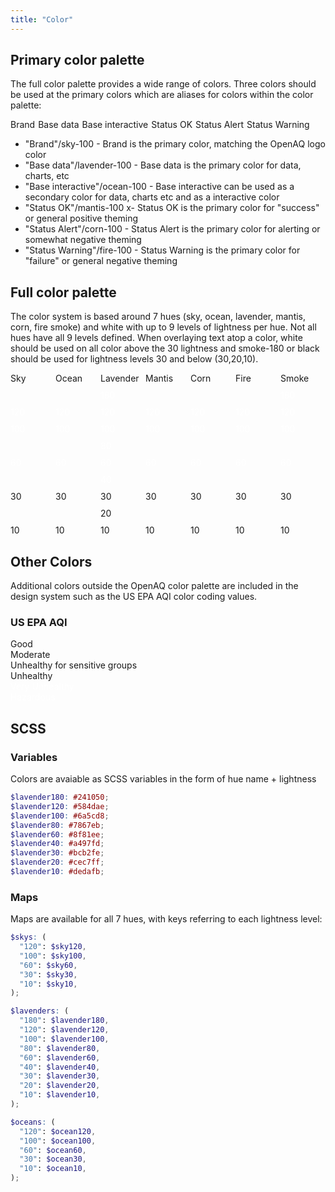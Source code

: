 ```yaml
---
title: "Color"
---
```


## Primary color palette

<div>
<p>The full color palette provides a wide range of colors. Three colors should be used at the primary colors which are aliases for colors within the color palette: </p>
<div style="display:flex; gap: 5px;">
<div class="circle-lg bg-brand">
    <span class="text-white">Brand</span>
</div>
<div class="circle-lg bg-base-data">
    <span class="text-white">Base data</span>
</div>
<div class="circle-lg bg-base-interactive">
    <span class="text-white">Base interactive</span>
</div>
<div class="circle-lg bg-status-ok">
    <span class="text-white">Status OK</span>
</div>
<div class="circle-lg bg-status-alert">
    <span class="text-white">Status Alert</span>
</div>
<div class="circle-lg bg-status-warning">
    <span class="text-white">Status Warning</span>
</div>
</div>
<ul>
    <li><span class="type-body-3">"Brand"/sky-100</span>  - Brand is the primary color, matching the OpenAQ logo color</li>
    <li><span class="type-body-3">"Base data"/lavender-100</span> - Base data is the primary color for data, charts, etc</li>
    <li><span class="type-body-3">"Base interactive"/ocean-100 </span>- Base interactive can be used as a secondary color for data, charts etc and as a interactive color</li>
    <li><span class="type-body-3">"Status OK"/mantis-100 </span>x- Status OK is the primary color for "success" or general positive theming</li>
    <li><span class="type-body-3">"Status Alert"/corn-100</span> - Status Alert is the primary color for alerting or somewhat negative theming</li>
    <li><span class="type-body-3">"Status Warning"/fire-100 </span>- Status Warning is the primary color for "failure" or general negative theming</li>
</ul>

</div>

## Full color palette

The color system is based around 7 hues (sky, ocean,
lavender, mantis, corn, fire smoke) and white with up to
9 levels of lightness per hue. Not all hues have all 9
levels defined. When overlaying text atop a color, white
should be used on all color above the 30 lightness and
smoke-180 or black should be used for lightness levels
30 and below (30,20,10).

<div
    style="
    display: grid;
    grid-template-columns: repeat(7, 1fr);
    row-gap: 10px;
    "
>
    <div>Sky</div>
    <div>Ocean</div>
    <div>Lavender</div>
    <div>Mantis</div>
    <div>Corn</div>
    <div>Fire</div>
    <div>Smoke</div>
    <div class="circle"></div>
    <div class="circle"></div>
    <div class="circle bg-lavender-180">
    <span style="color: white">180</span>
    </div>
    <div class="circle"></div>
    <div class="circle"></div>
    <div class="circle"></div>
    <div class="circle bg-smoke-180">
    <span style="color: white">180</span>
    </div>

<div class="circle bg-sky-120">
  <span style="color: white">120</span>
</div>
<div class="circle bg-ocean-120">
  <span style="color: white">120</span>
</div>
<div class="circle bg-lavender-120">
  <span style="color: white">120</span>
</div>
<div class="circle bg-mantis-120">
  <span style="color: white">120</span>
</div>
<div class="circle bg-corn-120">
  <span style="color: white">120</span>
</div>
<div class="circle bg-fire-120">
  <span style="color: white">120</span>
</div>
<div class="circle bg-smoke-120">
  <span style="color: white">120</span>
</div>

<div class="circle bg-sky-100">
  <span style="color: white">100</span>
</div>
<div class="circle bg-ocean-100">
  <span style="color: white">100</span>
</div>
<div class="circle bg-lavender-100">
  <span style="color: white">100</span>
</div>
<div class="circle bg-mantis-100">
  <span style="color: white">100</span>
</div>
<div class="circle bg-corn-100">
  <span style="color: white">100</span>
</div>
<div class="circle bg-fire-100">
  <span style="color: white">100</span>
</div>
<div class="circle bg-smoke-100">
  <span style="color: white">100</span>
</div>

<div class="circle"></div>
<div class="circle"></div>
<div class="circle bg-lavender-80">
  <span style="color: white">80</span>
</div>
<div class="circle"></div>
<div class="circle"></div>
<div class="circle"></div>
<div class="circle"></div>

<div class="circle bg-sky-60">
  <span style="color: white">60</span>
</div>
<div class="circle bg-ocean-60">
  <span style="color: white">60</span>
</div>
<div class="circle bg-lavender-60">
  <span style="color: white">60</span>
</div>
<div class="circle bg-mantis-60">
  <span style="color: white">60</span>
</div>
<div class="circle bg-corn-60">
  <span style="color: white">60</span>
</div>
<div class="circle bg-fire-60">
  <span style="color: white">60</span>
</div>
<div class="circle bg-smoke-60">
  <span style="color: white">60</span>
</div>

<div class="circle"></div>
<div class="circle"></div>
<div class="circle bg-lavender-40">
  <span style="color: white">40</span>
</div>
<div class="circle"></div>
<div class="circle"></div>
<div class="circle"></div>
<div class="circle"></div>

<div class="circle bg-sky-30">
  <span>30</span>
</div>
<div class="circle bg-ocean-30">
  <span>30</span>
</div>
<div class="circle bg-lavender-30">
  <span>30</span>
</div>
<div class="circle bg-mantis-30">
  <span>30</span>
</div>
<div class="circle bg-corn-30">
  <span>30</span>
</div>
<div class="circle bg-fire-30">
  <span>30</span>
</div>
<div class="circle bg-smoke-30">
  <span>30</span>
</div>

<div class="circle"></div>
<div class="circle"></div>
<div class="circle bg-lavender-20">
  <span>20</span>
</div>
<div class="circle"></div>
<div class="circle"></div>
<div class="circle"></div>
<div class="circle"></div>

<div class="circle bg-sky-10">
<span>10</span>
</div>
<div class="circle bg-ocean-10">
<span>10</span>
</div>
<div class="circle bg-lavender-10">
<span>10</span>
</div>
<div class="circle bg-mantis-10">
<span>10</span>
</div>
<div class="circle bg-corn-10">
<span>10</span>
</div>
<div class="circle bg-fire-10">
<span>10</span>
</div>
<div class="circle bg-smoke-10">
<span>10</span>
</div>
</div>

## Other Colors

Additional colors outside the OpenAQ color palette are included in the design system such as the US EPA AQI color coding values.

<h3 class="type-heading-3">US EPA AQI</h3>
<div class="circle bg-us-epa-good">
  <span>Good</span>
</div>
<div class="circle bg-us-epa-moderate">
  <span>Moderate</span>
</div>
<div class="circle bg-us-epa-sensitive-groups">
  <span>Unhealthy for sensitive groups</span>
</div>
<div class="circle bg-us-epa-unhealthy">
  <span>Unhealthy</span>
</div>
<div class="circle bg-us-epa-very-unhealthy">
  <span style="color: white">Very Unhealthy</span>
</div>
<div class="circle bg-us-epa-hazardous">
  <span style="color: white">Hazardous</span>
</div>

## SCSS

### Variables

Colors are avaiable as SCSS variables in the form of hue name + lightness

```scss
$lavender180: #241050;
$lavender120: #584dae;
$lavender100: #6a5cd8;
$lavender80: #7867eb;
$lavender60: #8f81ee;
$lavender40: #a497fd;
$lavender30: #bcb2fe;
$lavender20: #cec7ff;
$lavender10: #dedafb;
```

### Maps

Maps are available for all 7 hues, with keys referring to each lightness level:

```scss
$skys: (
  "120": $sky120,
  "100": $sky100,
  "60": $sky60,
  "30": $sky30,
  "10": $sky10,
);
```

```scss
$lavenders: (
  "180": $lavender180,
  "120": $lavender120,
  "100": $lavender100,
  "80": $lavender80,
  "60": $lavender60,
  "40": $lavender40,
  "30": $lavender30,
  "20": $lavender20,
  "10": $lavender10,
);
```

```scss
$oceans: (
  "120": $ocean120,
  "100": $ocean100,
  "60": $ocean60,
  "30": $ocean30,
  "10": $ocean10,
);
```
